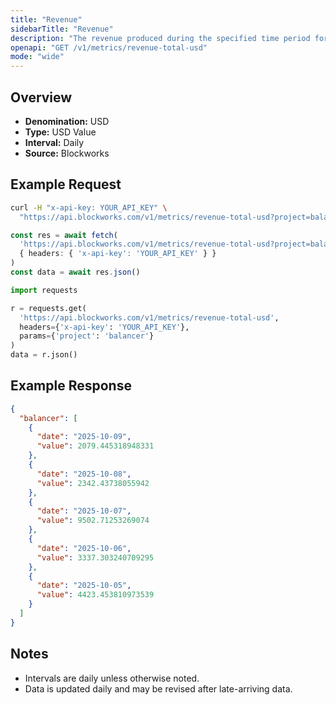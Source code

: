 ```yaml
---
title: "Revenue"
sidebarTitle: "Revenue"
description: "The revenue produced during the specified time period for given project."
openapi: "GET /v1/metrics/revenue-total-usd"
mode: "wide"
---
```


## Overview

- **Denomination:** USD
- **Type:** USD Value
- **Interval:** Daily
- **Source:** Blockworks

## Example Request

<CodeGroup>

```bash cURL
curl -H "x-api-key: YOUR_API_KEY" \
  "https://api.blockworks.com/v1/metrics/revenue-total-usd?project=balancer"
```

```typescript TypeScript
const res = await fetch(
  'https://api.blockworks.com/v1/metrics/revenue-total-usd?project=balancer',
  { headers: { 'x-api-key': 'YOUR_API_KEY' } }
)
const data = await res.json()
```

```python Python
import requests

r = requests.get(
  'https://api.blockworks.com/v1/metrics/revenue-total-usd',
  headers={'x-api-key': 'YOUR_API_KEY'},
  params={'project': 'balancer'}
)
data = r.json()
```

</CodeGroup>

## Example Response

```json
{
  "balancer": [
    {
      "date": "2025-10-09",
      "value": 2079.445318948331
    },
    {
      "date": "2025-10-08",
      "value": 2342.43738055942
    },
    {
      "date": "2025-10-07",
      "value": 9502.71253269074
    },
    {
      "date": "2025-10-06",
      "value": 3337.303240709295
    },
    {
      "date": "2025-10-05",
      "value": 4423.453810973539
    }
  ]
}
```

## Notes
- Intervals are daily unless otherwise noted.
- Data is updated daily and may be revised after late-arriving data.